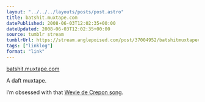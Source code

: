 ```yaml
---
layout: "../../../layouts/posts/post.astro"
title: batshit.muxtape.com
datePublished: 2008-06-03T12:02:35+00:00
dateUpdated: 2008-06-03T12:02:35+00:00
source: tumblr stream
tumblrUrl: https://stream.anglepoised.com/post/37004952/batshitmuxtapecom
tags: ["linklog"]
format: "link"
---
```


[batshit.muxtape.com][1]

A daft muxtape.

I&rsquo;m obsessed with that [Wevie de Crepon song][2].

[1]: http://batshit.muxtape.com/
[2]: https://www.youtube.com/watch?v=14g1oGDsMMY
